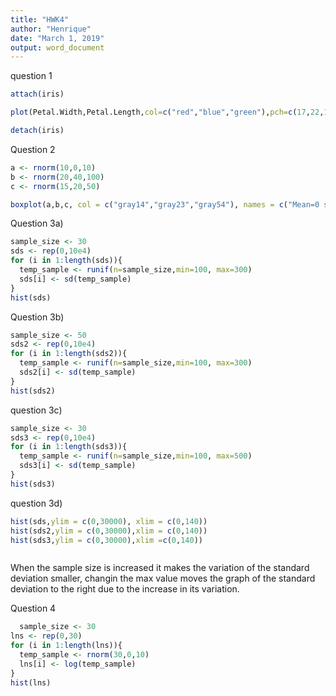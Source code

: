 ```yaml
---
title: "HWK4"
author: "Henrique"
date: "March 1, 2019"
output: word_document
---
```

question 1
```r
attach(iris)

plot(Petal.Width,Petal.Length,col=c("red","blue","green"),pch=c(17,22,10),xlab = "Width of the petal",ylab= "Length of the petal", title(main ="Width vs Length of a petal"))

detach(iris)
```








Question 2
```r
a <- rnorm(10,0,10)
b <- rnorm(20,40,100)
c <- rnorm(15,20,50)

boxplot(a,b,c, col = c("gray14","gray23","gray54"), names = c("Mean=0 sd= 10","Mean=40 sd=100","Mean= 20 sd=50"), bty='n')


```

Question 3a)
```r
sample_size <- 30
sds <- rep(0,10e4)
for (i in 1:length(sds)){
  temp_sample <- runif(n=sample_size,min=100, max=300)
  sds[i] <- sd(temp_sample)
}
hist(sds)


```

Question 3b)

```r
sample_size <- 50
sds2 <- rep(0,10e4)
for (i in 1:length(sds2)){
  temp_sample <- runif(n=sample_size,min=100, max=300)
  sds2[i] <- sd(temp_sample)
}
hist(sds2)
```
question 3c)

```r
sample_size <- 30
sds3 <- rep(0,10e4)
for (i in 1:length(sds3)){
  temp_sample <- runif(n=sample_size,min=100, max=500)
  sds3[i] <- sd(temp_sample)
}
hist(sds3)
```

question 3d)

```r
hist(sds,ylim = c(0,30000), xlim = c(0,140))
hist(sds2,ylim = c(0,30000),xlim = c(0,140))
hist(sds3,ylim = c(0,30000),xlim =c(0,140))



```
When the sample size is increased it makes the variation of the standard deviation smaller, changin the max value moves the graph of the standard deviation to the right due to the increase in its variation.


Question 4

```r
  sample_size <- 30
lns <- rep(0,30)
for (i in 1:length(lns)){
  temp_sample <- rnorm(30,0,10)
  lns[i] <- log(temp_sample)
}
hist(lns)
```
